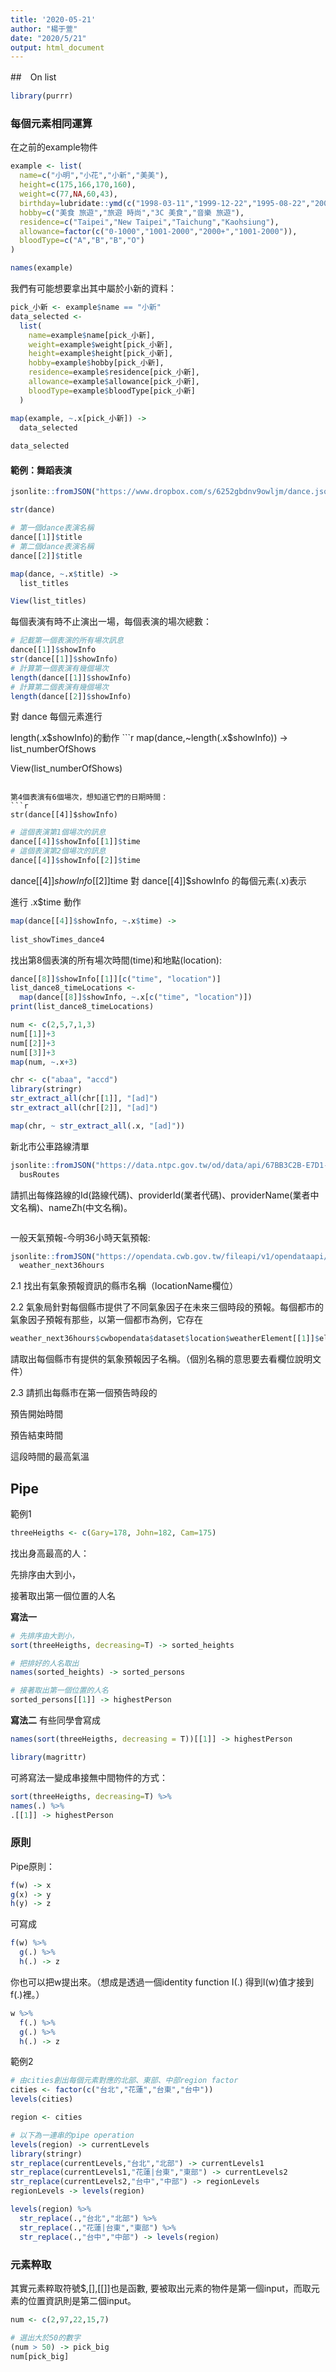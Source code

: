 ```yaml
---
title: '2020-05-21'
author: "楊于萱"
date: "2020/5/21"
output: html_document
---
```

##　On list

```r
library(purrr)
```

### 每個元素相同運算

在之前的example物件
```r
example <- list(
  name=c("小明","小花","小新","美美"),
  height=c(175,166,170,160),
  weight=c(77,NA,60,43),
  birthday=lubridate::ymd(c("1998-03-11","1999-12-22","1995-08-22","2001-10-10")),
  hobby=c("美食 旅遊","旅遊 時尚","3C 美食","音樂 旅遊"),
  residence=c("Taipei","New Taipei","Taichung","Kaohsiung"),
  allowance=factor(c("0-1000","1001-2000","2000+","1001-2000")),
  bloodType=c("A","B","B","O")
)
```

```r
names(example)
```

我們有可能想要拿出其中屬於小新的資料：
```r
pick_小新 <- example$name == "小新"
data_selected <- 
  list(
    name=example$name[pick_小新],
    weight=example$weight[pick_小新],
    height=example$height[pick_小新],
    hobby=example$hobby[pick_小新],
    residence=example$residence[pick_小新],
    allowance=example$allowance[pick_小新],
    bloodType=example$bloodType[pick_小新]
  )
```

```r
map(example, ~.x[pick_小新]) -> 
  data_selected 
  
data_selected
```

#### 範例：舞蹈表演

```r
jsonlite::fromJSON("https://www.dropbox.com/s/6252gbdnv9owljm/dance.json?dl=1", simplifyDataFrame = F) -> dance
```

```r
str(dance)
```

```r
# 第一個dance表演名稱
dance[[1]]$title
# 第二個dance表演名稱
dance[[2]]$title
```

```r
map(dance, ~.x$title) ->
  list_titles

View(list_titles)
```

每個表演有時不止演出一場，每個表演的場次總數：
```r
# 記載第一個表演的所有場次訊息
dance[[1]]$showInfo
str(dance[[1]]$showInfo)
# 計算第一個表演有幾個場次
length(dance[[1]]$showInfo)
# 計算第二個表演有幾個場次
length(dance[[2]]$showInfo)
```

對 dance 每個元素進行

length(.x$showInfo)的動作
```r
map(dance,~length(.x$showInfo)) ->
  list_numberOfShows 
  
View(list_numberOfShows)
```

第4個表演有6個場次，想知道它們的日期時間：
```r
str(dance[[4]]$showInfo)
```

```r
# 這個表演第1個場次的訊息
dance[[4]]$showInfo[[1]]$time
# 這個表演第2個場次的訊息
dance[[4]]$showInfo[[2]]$time
```

dance[[4]]$showInfo[[2]]$time
對 dance[[4]]$showInfo 的每個元素(.x)表示

進行 .x$time 動作

```r
map(dance[[4]]$showInfo, ~.x$time) ->
  
list_showTimes_dance4
```

找出第8個表演的所有場次時間(time)和地點(location):
```r
dance[[8]]$showInfo[[1]][c("time", "location")]
list_dance8_timeLocations <- 
  map(dance[[8]]$showInfo, ~.x[c("time", "location")])
print(list_dance8_timeLocations)
```

```r
num <- c(2,5,7,1,3)
num[[1]]+3
num[[2]]+3
num[[3]]+3
map(num, ~.x+3)
```

```r
chr <- c("abaa", "accd")
library(stringr)
str_extract_all(chr[[1]], "[ad]")
str_extract_all(chr[[2]], "[ad]")

map(chr, ~ str_extract_all(.x, "[ad]"))
```


新北市公車路線清單
```r
jsonlite::fromJSON("https://data.ntpc.gov.tw/od/data/api/67BB3C2B-E7D1-43A7-B872-61B2F082E11B?$format=json", simplifyDataFrame = F) ->
  busRoutes
```

請抓出每條路線的Id(路線代碼)、providerId(業者代碼)、providerName(業者中文名稱)、nameZh(中文名稱)。
```r

```

一般天氣預報-今明36小時天氣預報:
```r
jsonlite::fromJSON("https://opendata.cwb.gov.tw/fileapi/v1/opendataapi/F-C0032-001?Authorization=rdec-key-123-45678-011121314&format=JSON") ->
  weather_next36hours
```

2.1 找出有氣象預報資訊的縣市名稱（locationName欄位）

2.2 氣象局針對每個縣市提供了不同氣象因子在未來三個時段的預報。每個都市的氣象因子預報有那些，以第一個都市為例，它存在
```r
weather_next36hours$cwbopendata$dataset$location$weatherElement[[1]]$elementName 
```

請取出每個縣市有提供的氣象預報因子名稱。（個別名稱的意思要去看欄位說明文件）

2.3 請抓出每縣市在第一個預告時段的

預告開始時間

預告結束時間

這段時間的最高氣溫


## Pipe

範例1

```r
threeHeigths <- c(Gary=178, John=182, Cam=175)
```

找出身高最高的人：

先排序由大到小，

接著取出第一個位置的人名

**寫法一**
```r
# 先排序由大到小，
sort(threeHeigths, decreasing=T) -> sorted_heights

# 把排好的人名取出
names(sorted_heights) -> sorted_persons

# 接著取出第一個位置的人名
sorted_persons[[1]] -> highestPerson
```

**寫法二** 有些同學會寫成
```r
names(sort(threeHeigths, decreasing = T))[[1]] -> highestPerson
```

```r
library(magrittr)
```
可將寫法一變成串接無中間物件的方式：
```r
sort(threeHeigths, decreasing=T) %>% 
names(.) %>%
.[[1]] -> highestPerson
```

### 原則

Pipe原則：

```r
f(w) -> x
g(x) -> y
h(y) -> z
```

可寫成
```r
f(w) %>%
  g(.) %>% 
  h(.) -> z
```

你也可以把w提出來。（想成是透過一個identity function I(.) 得到I(w)值才接到f(.)裡。）
```r
w %>%
  f(.) %>%
  g(.) %>%
  h(.) -> z
```

範例2

```r
# 由cities創出每個元素對應的北部、東部、中部region factor
cities <- factor(c("台北","花蓮","台東","台中"))
levels(cities)
```

```r
region <- cities

# 以下為一連串的pipe operation
levels(region) -> currentLevels
library(stringr)
str_replace(currentLevels,"台北","北部") -> currentLevels1
str_replace(currentLevels1,"花蓮|台東","東部") -> currentLevels2
str_replace(currentLevels2,"台中","中部") -> regionLevels
regionLevels -> levels(region)
```

```r
levels(region) %>% 
  str_replace(.,"台北","北部") %>%
  str_replace(.,"花蓮|台東","東部") %>%
  str_replace(.,"台中","中部") -> levels(region)
```

### 元素粹取

其實元素粹取符號$,[],[[]]也是函數, 要被取出元素的物件是第一個input，而取元素的位置資訊則是第二個input。

```r
num <- c(2,97,22,15,7)

# 選出大於50的數字
(num > 50) -> pick_big
num[pick_big]
```